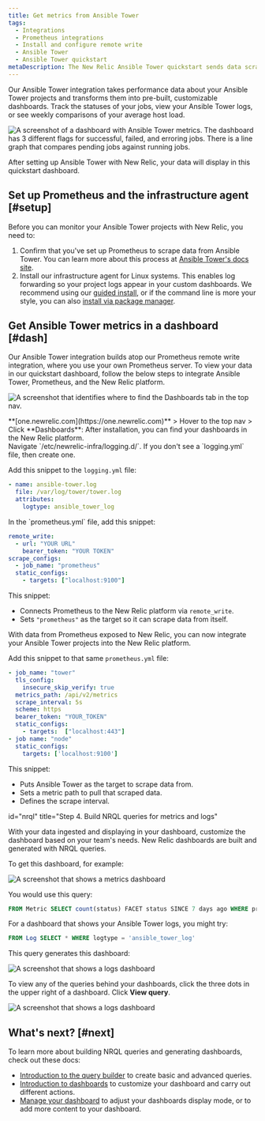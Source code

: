 ```yaml
---
title: Get metrics from Ansible Tower
tags:
  - Integrations
  - Prometheus integrations
  - Install and configure remote write
  - Ansible Tower
  - Ansible Tower quickstart
metaDescription: The New Relic Ansible Tower quickstart sends data scraped by your Prometheus integration to the New Relic platform.
---
```







Our Ansible Tower integration takes performance data about your Ansible Tower projects and transforms them into pre-built, customizable dashboards.  Track the statuses of your jobs, view your Ansible Tower logs, or see weekly comparisons of your average host load.

<img
  title="Ansible Tower dashboard landing page"
  alt="A screenshot of a dashboard with Ansible Tower metrics. The dashboard has 3 different flags for successful, failed, and erroring jobs. There is a line graph that compares pending jobs against running jobs."
  src={ansibleDashLanding}
/>
<figcaption>
After setting up Ansible Tower with New Relic, your data will display in this quickstart dashboard. 
</figcaption> 

## Set up Prometheus and the infrastructure agent [#setup]

Before you can monitor your Ansible Tower projects with New Relic, you need to:

1. Confirm that you've set up Prometheus to scrape data from Ansible Tower. You can learn more about this process at [Ansible Tower's docs site](https://docs.ansible.com/ansible-tower/latest/html/administration/metrics.html).
2. Install our infrastructure agent for Linux systems. This enables log forwarding so your project logs appear in your custom dashboards. We recommend using our [guided install](https://one.newrelic.com/marketplace?account=1&state=9fc6e1c7-1ffb-1ff0-862d-1ea1ed4a1c31), or if the command line is more your style, you can also [install via package manager](/docs/infrastructure/install-infrastructure-agent/linux-installation/install-infrastructure-monitoring-agent-linux).

## Get Ansible Tower metrics in a dashboard [#dash]

Our Ansible Tower integration builds atop our Prometheus remote write integration, where you use your own Prometheus server. To view your data in our quickstart dashboard, follow the below steps to integrate Ansible Tower, Prometheus, and the New Relic platform. 

<img
  title="Access_dashboards.png"
  alt="A screenshot that identifies where to find the Dashboards tab in the top nav."
  src={accessDashboards}
/>
<figcaption>
**[one.newrelic.com](https://one.newrelic.com)** > Hover to the top nav > Click **Dashboards**: After installation, you can find your dashboards in the New Relic platform. 
</figcaption> 

<CollapserGroup>
<Collapser
    id="logging"
    title="Step 1. Connect Ansible Tower logs to the infrastructure agent"
  >
Navigate `/etc/newrelic-infra/logging.d/`. If you don't see a `logging.yml` file, then create one.

Add this snippet to the `logging.yml` file:

```yml
- name: ansible-tower.log
  file: /var/log/tower/tower.log
  attributes:
    logtype: ansible_tower_log
```
</Collapser>
<Collapser
  id="integrate"
  title="Step 2. Integrate Prometheus in the New Relic platform"
  >
In the `prometheus.yml` file, add this snippet:

```yml
remote_write:
  - url: "YOUR URL"
    bearer_token: "YOUR TOKEN"
scrape_configs:
  - job_name: "prometheus"
  static_configs:
    - targets: ["localhost:9100"]
```

This snippet: 

* Connects Prometheus to the New Relic platform via `remote_write`. 
* Sets `"prometheus"` as the target so it can scrape data from itself.
</Collapser>
<Collapser
  id="jobs"
  title="Step 3. Grab Ansible Tower metrics"
>

With data from Prometheus exposed to New Relic, you can now integrate your Ansible Tower projects into the New Relic platform. 

Add this snippet to that same  `prometheus.yml` file: 

  ```yml
- job_name: "tower"
    tls_config: 
      insecure_skip_verify: true
    metrics_path: /api/v2/metrics
    scrape_interval: 5s
    scheme: https
    bearer_token: "YOUR_TOKEN"
    static_configs: 
      - targets:  ["localhost:443"]
- job name: "node"
    static_configs: 
      targets: ['localhost:9100']
```

This snippet:

* Puts Ansible Tower as the target to scrape data from.
* Sets a metric path to pull that scraped data.
* Defines the scrape interval.
 
</Collapser>
<Collapser

  id="nrql"
  title="Step 4. Build NRQL queries for metrics and logs"
>
With your data ingested and displaying in your dashboard, customize the dashboard based on your team's needs. New Relic dashboards are built and generated with NRQL queries.

To get this dashboard, for example:

<img
  title="Ansible Tower metrics dashboard"
  alt="A screenshot that shows a metrics dashboard"
  src={ansibleQueryMetrics}
/>

You would use this query:

```sql
FROM Metric SELECT count(status) FACET status SINCE 7 days ago WHERE prometheus_server = 'prometheus_remote' AND job = 'tower'
```

For a dashboard that shows your Ansible Tower logs, you might try:

```sql
FROM Log SELECT * WHERE logtype = 'ansible_tower_log'
```

This query generates this dashboard:

<img
  title="Ansible Tower logs dashboard"
  alt="A screenshot that shows a logs dashboard"
  src={ansibleLogsQuery}
/>

To view any of the queries behind your dashboards, click the three dots in the upper right of a dashboard. Click **View query**.

<img
  title="Ansible Tower logs dashboard"
  alt="A screenshot that shows a logs dashboard"
  src={ansibleViewQuery}
/>
</Collapser>
</CollapserGroup>

## What's next? [#next]

To learn more about building NRQL queries and generating dashboards, check out these docs:

* [Introduction to the query builder](/docs/query-your-data/explore-query-data/query-builder/introduction-query-builder) to create basic and advanced queries.
* [Introduction to dashboards](/docs/query-your-data/explore-query-data/dashboards/introduction-dashboards) to customize your dashboard and carry out different actions.
* [Manage your dashboard](/docs/query-your-data/explore-query-data/dashboards/manage-your-dashboard) to adjust your dashboards display mode, or to add more content to your dashboard. 
